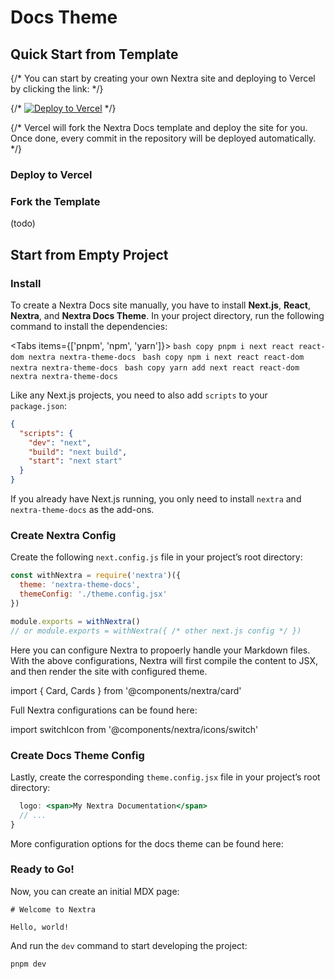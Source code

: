 # Docs Theme


## Quick Start from Template

{/* You can start by creating your own Nextra site and deploying to Vercel by clicking the link: */}

{/* [![Deploy to Vercel](https://vercel.com/button)](https://vercel.com/new/clone?demo-description=Markdown%20powered%20docs%20site.%20Built%20with%20Next.js.&demo-image=https%3A%2F%2Fnextra.vercel.app%2Fdemo.png&demo-title=Documentation%20Starter%20Kit&demo-url=https%3A%2F%2Fnextra.vercel.app%2F&project-name=nextjs-docs&repository-name=nextjs-docs&s=https%3A%2F%2Fgithub.com%2Fshuding%2Fnextra&from=templates) */}

{/* Vercel will fork the Nextra Docs template and deploy the site for you. Once done, every commit in the repository will be deployed automatically. */}

### Deploy to Vercel

### Fork the Template

(todo)

## Start from Empty Project

<div className="steps-container">
  <style jsx>{`
    .steps-container {
      margin-left: 1rem;
      padding-left: 1.5rem;
      counter-reset: step;
      border-left: 1px solid;
      border-color: rgb(229 231 235/1);
    }
    .steps-container :global(h3) {
      counter-increment: step;
    }
    .steps-container :global(h3):before {
      content: counter(step);
      display: inline-block;
      position: absolute;
      margin-top: 3px;
      margin-left: -41px;
      width: 33px;
      height: 33px;
      text-align: center;
      text-indent: -1px;
      color: #999;
      border-radius: 100%;
      border: 4px solid #fff;
      background: #f3f3f3;
      line-height: 1.5rem;
      font-size: 1rem;
      font-weight: 400;
    }
  `}</style>

### Install

To create a Nextra Docs site manually, you have to install **Next.js**, **React**, **Nextra**, and **Nextra Docs Theme**. In your project directory, run the following command to install the dependencies:

<Tabs items={['pnpm', 'npm', 'yarn']}>
  <Tab>
    ```bash copy pnpm i next react react-dom nextra nextra-theme-docs ```
  </Tab>
  <Tab>
    ```bash copy npm i next react react-dom nextra nextra-theme-docs ```
  </Tab>
  <Tab>
    ```bash copy yarn add next react react-dom nextra nextra-theme-docs ```
  </Tab>
</Tabs>

Like any Next.js projects, you need to also add `scripts` to your `package.json`:

```json filename="package.json" copy
{
  "scripts": {
    "dev": "next",
    "build": "next build",
    "start": "next start"
  }
}
```

If you already have Next.js running, you only need to install `nextra` and `nextra-theme-docs` as the add-ons.

### Create Nextra Config

Create the following `next.config.js` file in your project’s root directory:

```js filename="next.config.js" copy
const withNextra = require('nextra')({
  theme: 'nextra-theme-docs',
  themeConfig: './theme.config.jsx'
})

module.exports = withNextra()
// or module.exports = withNextra({ /* other next.js config */ })
```

Here you can configure Nextra to propoerly handle your Markdown files. With the above configurations, Nextra will first compile the content to JSX, and then render the site with configured theme.

import { Card, Cards } from '@components/nextra/card'

Full Nextra configurations can be found here:

import switchIcon from '@components/nextra/icons/switch'

<Cards>
  <Card
    icon={switchIcon}
    title="Configure Nextra"
    href="../docs-theme/theme-configuration"
  />
</Cards>

### Create Docs Theme Config

Lastly, create the corresponding `theme.config.jsx` file in your project’s root directory:

```jsx filename="theme.config.jsx" copy
  logo: <span>My Nextra Documentation</span>
  // ...
}
```

More configuration options for the docs theme can be found here:

<Cards>
  <Card
    icon={switchIcon}
    title="Configure Docs Theme"
    href="../docs-theme/theme-configuration"
  />
</Cards>

### Ready to Go!

Now, you can create an initial MDX page:

```mdx filename="pages/index.mdx" copy
# Welcome to Nextra

Hello, world!
```

And run the `dev` command to start developing the project:

```bash copy
pnpm dev
```

</div>
